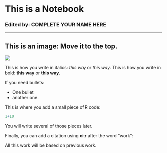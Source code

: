 # This is a Notebook
### Edited by: COMPLETE YOUR NAME HERE

-----

## This is an image: Move it to the top.

![](Evans_Logo.png)


This is how you write in italics: *this way* or _this way_.
This is how you write in bold: **this way** or __this way__.

If you need bullets:

* One bullet
* another one.

This is where you add a small piece of R code:

```r
1+10
```

You will write several of those pieces later.

Finally, you can add a citation using **citr** after the word "work":

All this work will be based on previous work.